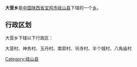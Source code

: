 {{中国乡级行政区
|行政区全称 = 大营乡
|景观照片文件名 = 
|景观照片描述 = 
|汉语拼音 =
|其他语言 = 
|其他语言名称 = 
|位置图文件名 = 
|位置图描述 = 
|自定义图片=
|上级行政区 = [[陕西省|陕西省]][[宝鸡市|宝鸡市]][[岐山县|岐山县]]
|行政区类别 = [[乡级行政区|乡]]
|行政区划代码 = 
|行政区划 = 
|村委会 = 
|居委会 = 
|建置时间 = 
|领导职位 = 
|领导名称 = 
|政府驻地 = 
|毗邻 = 
|地理坐标 = 
|总面积 = 
|总人口 = 
|户籍人口 = 
|户籍人口年份 = 
|常住人口 = 
|常住人口年份 = 
|人口密度 = 
|GDP = 
|邮政编码 = 
|电话区号 = 
|官方网站 = 
|网站名称 = 
}}
'''大营乡'''是[[中华人民共和国|中国]][[陕西省|陕西省]][[宝鸡市|宝鸡市]][[岐山县|岐山县]]下辖的一个[[乡级行政区|乡]]。

== 行政区划 ==
大营乡下辖以下行政区：

大营村、神务村、玉丹村、南郭村、巩寺村、半个城村、八角庙村

{{陕西小作品}}
{{岐山县行政区划}}

[[Category:岐山县|Category:岐山县]]